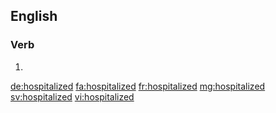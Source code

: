 ==English==

===Verb===
{{head|en}}

# {{en-past of|hospitalize}}

[[de:hospitalized]]
[[fa:hospitalized]]
[[fr:hospitalized]]
[[mg:hospitalized]]
[[sv:hospitalized]]
[[vi:hospitalized]]